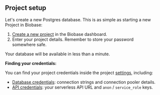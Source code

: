 
## Project setup

Let's create a new Postgres database. This is as simple as starting a new Project in Biobase:

1. [Create a new project](https://database.new/) in the Biobase dashboard.
1. Enter your project details. Remember to store your password somewhere safe.

Your database will be available in less than a minute.

**Finding your credentials:**

You can find your project credentials inside the project [settings](https://biobase.studio/dashboard/project/_/settings/), including:

- [Database credentials](https://biobase.studio/dashboard/project/_/settings/database): connection strings and connection pooler details.
- [API credentials](https://biobase.studio/dashboard/project/_/settings/database): your serverless API URL and `anon` / `service_role` keys.
